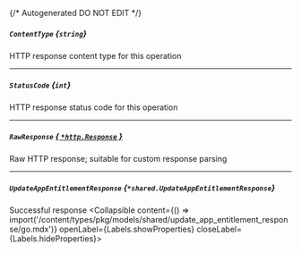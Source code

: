 {/* Autogenerated DO NOT EDIT  */}

##### `ContentType` *{`string`}*
HTTP response content type for this operation

---
##### `StatusCode` *{`int`}*
HTTP response status code for this operation

---
##### `RawResponse` [*{ `*http.Response` }*](https://pkg.go.dev/net/http#Response)
Raw HTTP response; suitable for custom response parsing

---
##### `UpdateAppEntitlementResponse` *{`*shared.UpdateAppEntitlementResponse`}*
Successful response
<Collapsible content={() => import('/content/types/pkg/models/shared/update_app_entitlement_response/go.mdx')} openLabel={Labels.showProperties} closeLabel={Labels.hideProperties}>
</Collapsible>


